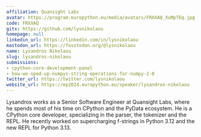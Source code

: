 ```yaml
---
affiliation: Quansight Labs
avatar: https://program.europython.eu/media/avatars/FRXXAQ_XuMpTEq.jpg
code: FRXXAQ
gitx: https://github.com/lysnikolaou
homepage: null
linkedin_url: https://linkedin.com/in/lysnikolaou
mastodon_url: https://fosstodon.org/@lysnikolaou
name: Lysandros Nikolaou
slug: lysandros-nikolaou
submissions:
- cpython-core-development-panel
- how-we-sped-up-numpys-string-operations-for-numpy-2-0
twitter_url: https://twitter.com/lysnikolaou
website_url: https://ep2024.europython.eu/speaker/lysandros-nikolaou
---
```


Lysandros works as a Senior Software Engineer at Quansight Labs, where he spends most of his time on CPython and the PyData ecosystem. He is a CPython core developer, specializing in the parser, the tokenizer and the REPL. He recently worked on supercharging f-strings in Python 3.12 and the new REPL for Python 3.13.
